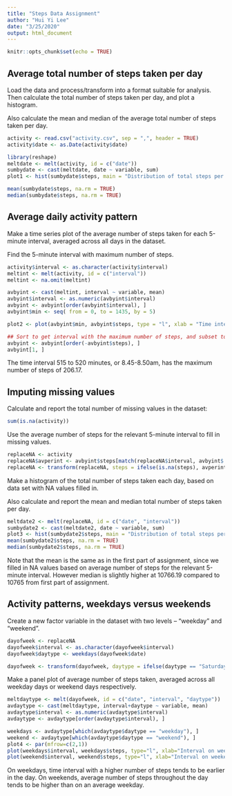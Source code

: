 ---
title: "Steps Data Assignment"
author: "Hui Yi Lee"
date: "3/25/2020"
output: html_document
---

```{r setup, include=FALSE}
knitr::opts_chunk$set(echo = TRUE)
```

## Average total number of steps taken per day

Load the data and process/transform into a format suitable for analysis. Then calculate the total number of steps taken per day, and plot a histogram. 

Also calculate the mean and median of the average total number of steps taken per day. 

```{r}
activity <- read.csv("activity.csv", sep = ",", header = TRUE)
activity$date <- as.Date(activity$date)

library(reshape)
meltdate <- melt(activity, id = c("date"))
sumbydate <- cast(meltdate, date ~ variable, sum)
plot1 <- hist(sumbydate$steps, main = "Distribution of total steps per day", xlab = "Total steps per day")

mean(sumbydate$steps, na.rm = TRUE)
median(sumbydate$steps, na.rm = TRUE)

```

## Average daily activity pattern

Make a time series plot of the average number of steps taken for each 5-minute interval, averaged across all days in the dataset.

Find the 5-minute interval with maximum number of steps.

```{r}
activity$interval <- as.character(activity$interval)
meltint <- melt(activity, id = c("interval"))
meltint <- na.omit(meltint)

avbyint <- cast(meltint, interval ~ variable, mean)
avbyint$interval <- as.numeric(avbyint$interval)
avbyint <- avbyint[order(avbyint$interval), ]
avbyint$min <- seq( from = 0, to = 1435, by = 5)

plot2 <- plot(avbyint$min, avbyint$steps, type = "l", xlab = "Time interval (in minutes)", ylab = "Average number of steps")

## Sort to get interval with the maximum number of steps, and subset to get the first row.
avbyint <- avbyint[order(-avbyint$steps), ]
avbyint[1, ]

```

The time interval 515 to 520 minutes, or 8.45-8.50am, has the maximum number of steps of 206.17.

## Imputing missing values

Calculate and report the total number of missing values in the dataset:
```{r}
sum(is.na(activity))
```

Use the average number of steps for the relevant 5-minute interval to fill in missing values.

```{r}
replaceNA <- activity
replaceNA$avperint <- avbyint$steps[match(replaceNA$interval, avbyint$ interval)]
replaceNA <- transform(replaceNA, steps = ifelse(is.na(steps), avperint, steps))
```

Make a histogram of the total number of steps taken each day, based on data set with NA values filled in. 

Also calculate and report the mean and median total number of steps taken per day.

```{r}
meltdate2 <- melt(replaceNA, id = c("date", "interval"))
sumbydate2 <- cast(meltdate2, date ~ variable, sum)
plot3 <- hist(sumbydate2$steps, main = "Distribution of total steps per day", xlab = "Total steps per day")
mean(sumbydate2$steps, na.rm = TRUE)
median(sumbydate2$steps, na.rm = TRUE)
```

Note that the mean is the same as in the first part of assignment, since we filled in NA values based on average number of steps for the relevant 5-minute interval. However median is slightly higher at 10766.19 compared to 10765 from first part of assignment. 

## Activity patterns, weekdays versus weekends

Create a new factor variable in the dataset with two levels – “weekday” and “weekend”.

```{r}
dayofweek <- replaceNA
dayofweek$interval <- as.character(dayofweek$interval)
dayofweek$daytype <- weekdays(dayofweek$date)

dayofweek <- transform(dayofweek, daytype = ifelse(daytype == "Saturday" | daytype == "Sunday", "weekend", "weekday"))
```

Make a panel plot of average number of steps taken, averaged across all weekday days or weekend days respectively.

```{r}
meltdaytype <- melt(dayofweek, id = c("date", "interval", "daytype"))
avdaytype <- cast(meltdaytype, interval+daytype ~ variable, mean)
avdaytype$interval <- as.numeric(avdaytype$interval)
avdaytype <- avdaytype[order(avdaytype$interval), ]

weekdays <- avdaytype[which(avdaytype$daytype == "weekday"), ]
weekend <- avdaytype[which(avdaytype$daytype == "weekend"), ]
plot4 <- par(mfrow=c(2,1))
plot(weekdays$interval, weekdays$steps, type="l", xlab="Interval on weekdays", ylab="Average steps taken")
plot(weekend$interval, weekend$steps, type="l", xlab="Interval on weekends", ylab="Average steps taken")
```

On weekdays, time interval with a higher number of steps tends to be earlier in the day. On weekends, average number of steps throughout the day tends to be higher than on an average weekday.